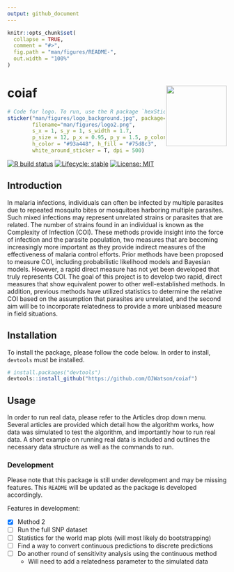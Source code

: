 ```yaml
---
output: github_document
---
```


<!-- README.md is generated from README.Rmd. Please edit that file -->

```r
knitr::opts_chunk$set(
  collapse = TRUE,
  comment = "#>",
  fig.path = "man/figures/README-",
  out.width = "100%"
)
```

# coiaf <a href='https://ojwatson.github.io/coiaf/'><img src='man/figures/logo.png' align="right" height="139" /></a>

```r
# Code for logo. To run, use the R package `hexSticker`
sticker("man/figures/logo_background.jpg", package="coiaf", 
        filename="man/figures/logo2.png", 
        s_x = 1, s_y = 1, s_width = 1.7,
        p_size = 12, p_x = 0.95, p_y = 1.5, p_color = "#fdead4",
        h_color = "#93a448", h_fill = "#75d8c3",
        white_around_sticker = T, dpi = 500)
```

<!-- badges: start -->
[![R build status](https://github.com/OJWatson/coiaf/workflows/R-CMD-check/badge.svg)](https://github.com/OJWatson/coiaf/actions)
[![Lifecycle: stable](https://img.shields.io/badge/lifecycle-stable-brightgreen.svg)](https://www.tidyverse.org/lifecycle/#stable)
[![License: MIT](https://img.shields.io/badge/License-MIT-yellow.svg)](https://opensource.org/licenses/MIT)
<!-- badges: end -->

## Introduction
In malaria infections, individuals can often be infected by multiple parasites 
due to repeated mosquito bites or mosquitoes harboring multiple parasites. Such 
mixed infections may represent unrelated strains or parasites that are related. 
The number of strains found in an individual is known as the Complexity of 
Infection (COI). These methods provide insight into the force of infection and 
the parasite population, two measures that are becoming increasingly more 
important as they provide indirect measures of the effectiveness of malaria 
control efforts. Prior methods have been proposed to measure COI, including 
probabilistic likelihood models and Bayesian models. However, a rapid direct 
measure has not yet been developed that truly represents COI. The goal of this 
project is to develop two rapid, direct measures that show equivalent power to 
other well-established methods. In addition, previous methods have utilized 
statistics to determine the relative COI based on the assumption that parasites 
are unrelated, and the second aim will be to incorporate relatedness to provide 
a more unbiased measure in field situations.  

## Installation
To install the package, please follow the code below. In order to install,
`devtools` must be installed.
```r
# install.packages("devtools")
devtools::install_github("https://github.com/OJWatson/coiaf")
```

## Usage
In order to run real data, please refer to the Articles drop down menu. Several
articles are provided which detail how the algorithm works, how data was 
simulated to test the algorithm, and importantly how to run real data.
A short example on running real data is included and outlines the necessary
data structure as well as the commands to run.

### Development
Please note that this package is still under development and may be missing 
features. This `README` will be updated as the package is developed accordingly.

Features in development:

- [x] Method 2
- [ ] Run the full SNP dataset
- [ ] Statistics for the world map plots (will most likely do bootstrapping)
- [ ] Find a way to convert continuous predictions to discrete predictions
- [ ] Do another round of sensitivity analysis using the continuous method
  - Will need to add a relatedness parameter to the simulated data
